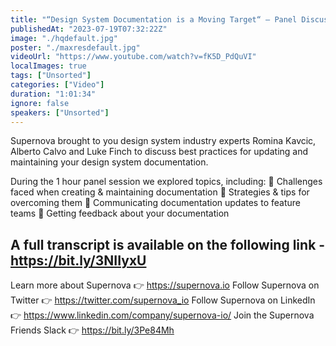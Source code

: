 ```yaml
---
title: "“Design System Documentation is a Moving Target“ — Panel Discussion, presented by Supernova"
publishedAt: "2023-07-19T07:32:22Z"
image: "./hqdefault.jpg"
poster: "./maxresdefault.jpg"
videoUrl: "https://www.youtube.com/watch?v=fK5D_PdQuVI"
localImages: true
tags: ["Unsorted"]
categories: ["Video"]
duration: "1:01:34"
ignore: false
speakers: ["Unsorted"]
---
```


Supernova brought to you design system industry experts Romina Kavcic, Alberto Calvo and Luke Finch to discuss best practices for updating and maintaining your design system documentation.

During the 1 hour panel session we explored topics, including:
🔹 Challenges faced when creating & maintaining documentation
🔹 Strategies & tips for overcoming them
🔹 Communicating documentation updates to feature teams
🔹 Getting feedback about your documentation

## A full transcript is available on the following link - https://bit.ly/3NIIyxU

Learn more about Supernova 👉 https://supernova.io
Follow Supernova on Twitter 👉 https://twitter.com/supernova_io
Follow Supernova on LinkedIn 👉 https://www.linkedin.com/company/supernova-io/
Join the Supernova Friends Slack 👉 https://bit.ly/3Pe84Mh
